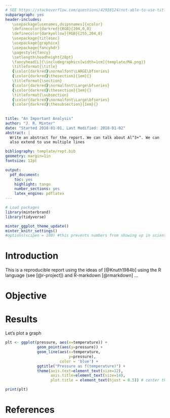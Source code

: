 ```yaml
---
# SEE https://stackoverflow.com/questions/42916124/not-able-to-use-titlesec-with-markdown-and-pandoc
subparagraph: yes
header-includes: 
   \usepackage[usenames,dvipsnames]{xcolor}
   \definecolor{darkred}{RGB}{204,0,0}
   \definecolor{darkyellow}{RGB}{255,204,0}
   \usepackage{titlesec}
   \usepackage{graphicx}
   \usepackage{fancyhdr}
   \pagestyle{fancy}
   \setlength\headheight{28pt}
   \fancyhead[L]{\includegraphics[width=1cm]{template/MA.png}}
   \titleformat{\title}
   {\color{darkred}\normalfont\LARGE\bfseries}
   {\color{darkred}\thesection}{1em}{}
   \titleformat{\section}
   {\color{darkred}\normalfont\Large\bfseries}
   {\color{darkred}\thesection}{1em}{}
   \titleformat{\subsection}
   {\color{darkred}\normalfont\Large\bfseries}
   {\color{darkred}\thesubsection}{1em}{}
   
   
title: "An Important Analysis"
author: "J. R. Minter"
date: "Started 2018-01-01, Last Modified: 2018-01-02"
abstract: |
  Write an abstract for the report. We can talk about Al^3+^. We can 
  also extend to use multiple lines

bibliography: template/rept.bib
geometry: margin=1in
fontsize: 12pt

output:
  pdf_document:
    toc: yes
    highlight: tango
    number_sections: yes
    latex_engine: pdflatex
---
```


```r
# Load packages 
library(minterbrand)
library(tidyverse)

minter_ggplot_theme_update()
minter_knitr_settings()
#options(scipen = 100) #this prevents numbers from showing up in scientific notation

```

# Introduction

This is a reproducible report using the ideas of [@Knuth1984b] using
the R language (see [@r-project]) and R-markdown [@rmarkdown] ...

# Objective

# Results

Let's plot a graph

```r
plt <- ggplot(pressure, aes(x=temperature)) +
              geom_point(aes(y=pressure)) +
              geom_line(aes(x=temperature,
                            y=pressure),
                        color = 'blue') +
              ggtitle("Pressure as f(temperature)") +
              theme(axis.text=element_text(size=12),
                    axis.title=element_text(size=14),
                    plot.title = element_text(hjust = 0.5)) # center the title

print(plt)
```




# References



